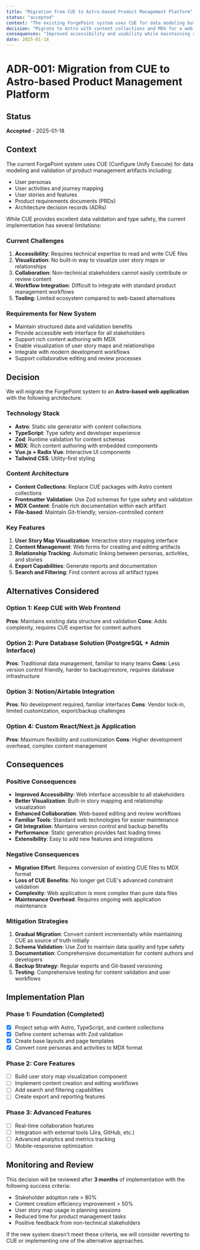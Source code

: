 ```yaml
---
title: "Migration from CUE to Astro-based Product Management Platform"
status: "accepted"
context: "The existing ForgePoint system uses CUE for data modeling but lacks a user-friendly interface for product management tasks"
decision: "Migrate to Astro with content collections and MDX for a web-based product management platform"
consequences: "Improved accessibility and usability while maintaining structured data benefits"
date: 2025-01-18
---
```


# ADR-001: Migration from CUE to Astro-based Product Management Platform

## Status
**Accepted** - 2025-01-18

## Context

The current ForgePoint system uses CUE (Configure Unify Execute) for data modeling and validation of product management artifacts including:
- User personas
- User activities and journey mapping
- User stories and features
- Product requirements documents (PRDs)
- Architecture decision records (ADRs)

While CUE provides excellent data validation and type safety, the current implementation has several limitations:

### Current Challenges
1. **Accessibility**: Requires technical expertise to read and write CUE files
2. **Visualization**: No built-in way to visualize user story maps or relationships
3. **Collaboration**: Non-technical stakeholders cannot easily contribute or review content
4. **Workflow Integration**: Difficult to integrate with standard product management workflows
5. **Tooling**: Limited ecosystem compared to web-based alternatives

### Requirements for New System
- Maintain structured data and validation benefits
- Provide accessible web interface for all stakeholders
- Support rich content authoring with MDX
- Enable visualization of user story maps and relationships
- Integrate with modern development workflows
- Support collaborative editing and review processes

## Decision

We will migrate the ForgePoint system to an **Astro-based web application** with the following architecture:

### Technology Stack
- **Astro**: Static site generator with content collections
- **TypeScript**: Type safety and developer experience
- **Zod**: Runtime validation for content schemas
- **MDX**: Rich content authoring with embedded components
- **Vue.js + Radix Vue**: Interactive UI components
- **Tailwind CSS**: Utility-first styling

### Content Architecture
- **Content Collections**: Replace CUE packages with Astro content collections
- **Frontmatter Validation**: Use Zod schemas for type safety and validation
- **MDX Content**: Enable rich documentation within each artifact
- **File-based**: Maintain Git-friendly, version-controlled content

### Key Features
1. **User Story Map Visualization**: Interactive story mapping interface
2. **Content Management**: Web forms for creating and editing artifacts
3. **Relationship Tracking**: Automatic linking between personas, activities, and stories
4. **Export Capabilities**: Generate reports and documentation
5. **Search and Filtering**: Find content across all artifact types

## Alternatives Considered

### Option 1: Keep CUE with Web Frontend
**Pros**: Maintains existing data structure and validation
**Cons**: Adds complexity, requires CUE expertise for content authors

### Option 2: Pure Database Solution (PostgreSQL + Admin Interface)
**Pros**: Traditional data management, familiar to many teams
**Cons**: Less version control friendly, harder to backup/restore, requires database infrastructure

### Option 3: Notion/Airtable Integration
**Pros**: No development required, familiar interfaces
**Cons**: Vendor lock-in, limited customization, export/backup challenges

### Option 4: Custom React/Next.js Application
**Pros**: Maximum flexibility and customization
**Cons**: Higher development overhead, complex content management

## Consequences

### Positive Consequences
- **Improved Accessibility**: Web interface accessible to all stakeholders
- **Better Visualization**: Built-in story mapping and relationship visualization
- **Enhanced Collaboration**: Web-based editing and review workflows
- **Familiar Tools**: Standard web technologies for easier maintenance
- **Git Integration**: Maintains version control and backup benefits
- **Performance**: Static generation provides fast loading times
- **Extensibility**: Easy to add new features and integrations

### Negative Consequences
- **Migration Effort**: Requires conversion of existing CUE files to MDX format
- **Loss of CUE Benefits**: No longer get CUE's advanced constraint validation
- **Complexity**: Web application is more complex than pure data files
- **Maintenance Overhead**: Requires ongoing web application maintenance

### Mitigation Strategies
1. **Gradual Migration**: Convert content incrementally while maintaining CUE as source of truth initially
2. **Schema Validation**: Use Zod to maintain data quality and type safety
3. **Documentation**: Comprehensive documentation for content authors and developers
4. **Backup Strategy**: Regular exports and Git-based versioning
5. **Testing**: Comprehensive testing for content validation and user workflows

## Implementation Plan

### Phase 1: Foundation (Completed)
- [x] Project setup with Astro, TypeScript, and content collections
- [x] Define content schemas with Zod validation
- [x] Create base layouts and page templates
- [x] Convert core personas and activities to MDX format

### Phase 2: Core Features
- [ ] Build user story map visualization component
- [ ] Implement content creation and editing workflows
- [ ] Add search and filtering capabilities
- [ ] Create export and reporting features

### Phase 3: Advanced Features
- [ ] Real-time collaboration features
- [ ] Integration with external tools (Jira, GitHub, etc.)
- [ ] Advanced analytics and metrics tracking
- [ ] Mobile-responsive optimization

## Monitoring and Review

This decision will be reviewed after **3 months** of implementation with the following success criteria:
- Stakeholder adoption rate > 80%
- Content creation efficiency improvement > 50%
- User story map usage in planning sessions
- Reduced time for product management tasks
- Positive feedback from non-technical stakeholders

If the new system doesn't meet these criteria, we will consider reverting to CUE or implementing one of the alternative approaches.